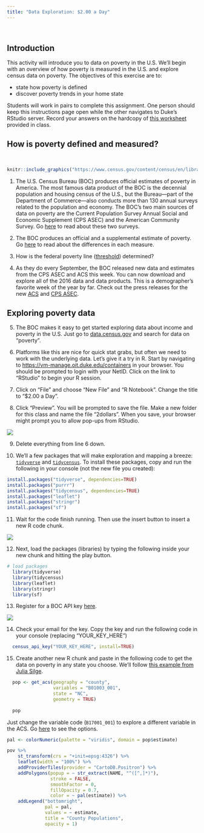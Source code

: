 ```yaml
---
title: "Data Exploration: $2.00 a Day"
---
```

<br>

## Introduction

This activity will introduce you to data on poverty in the U.S. We'll begin with an overview of how poverty is measured in the U.S. and explore census data on poverty. The objectives of this exercise are to:

* state how poverty is defined
* discover poverty trends in your home state

Students will work in pairs to complete this assignment. One person should keep this instructions page open while the other navigates to Duke's RStudio server. Record your answers on the hardcopy of [this worksheet](https://drive.google.com/open?id=1HyW7cUpRhGjjsDNm_OAeufZfwFiUbryXPucML05ApzA) provided in class.

## How is poverty defined and measured?

<br>

```r
knitr::include_graphics("https://www.census.gov/content/census/en/library/visualizations/2014/demo/poverty_measure-history/jcr:content/map.detailitem.800.high.png/1449892859257.png")
```

1. The U.S. Census Bureau (BOC) produces official estimates of poverty in America. The most famous data product of the BOC is the decennial population and housing census of the U.S., but the Bureau—part of the Department of Commerce—also conducts more than 130 annual surveys related to the population and economy. The BOC's two main sources of data on poverty are the Current Population Survey Annual Social and Economic Supplement (CPS ASEC) and the American Community Survey. Go [here](https://www.census.gov/newsroom/blogs/random-samplings/2017/09/how_the_census_burea.html) to read about these two surveys.

2. The BOC produces an official and a supplemental estimate of poverty. Go [here](https://www.census.gov/newsroom/blogs/random-samplings/2017/09/what_is_the_suppleme.html) to read about the differences in each measure.

3. How is the federal poverty line ([threshold](https://www.census.gov/library/publications/2017/demo/p60-259.html)) determined?

4. As they do every September, the BOC released new data and estimates from the CPS ASEC and ACS this week. You can now download and explore all of the 2016 data and data products. This is a demographer's favorite week of the year by far. Check out the press releases for the new [ACS](https://www.census.gov/newsroom/press-releases/2017/acs-single-year.html) and [CPS ASEC](https://www.census.gov/newsroom/press-releases/2017/income-povery.html).  

## Exploring poverty data

5. The BOC makes it easy to get started exploring data about income and poverty in the U.S. Just go to [data.census.gov](https://data.census.gov) and search for data on "poverty". 

6. Platforms like this are nice for quick stat grabs, but often we need to work with the underlying data. Let's give it a try in R. Start by navigating to [https://vm-manage.oit.duke.edu/containers](https://vm-manage.oit.duke.edu/containers) in your browser. You should be prompted to login with your NetID. Click on the link to "RStudio" to begin your R session. 

7. Click on "File" and choose "New File" and "R Notebook". Change the title to "$2.00 a Day".

8. Click "Preview". You will be prompted to save the file. Make a new folder for this class and name the file "2dollars". When you save, your browser might prompt you to allow pop-ups from RStudio.

![](img/save.png)

9. Delete everything from line 6 down. 

10. We'll a few packages that will make exploration and mapping a breeze: [`tidyverse`](https://www.tidyverse.org/) and [`tidycensus`](https://github.com/walkerke/tidycensus). To install these packages, copy and run the following in your console (not the new file you created): 

```r
install.packages("tidyverse", dependencies=TRUE)
install.packages("purrr")
install.packages("tidycensus", dependencies=TRUE)
install.packages("leaflet")
install.packages("stringr")
install.packages("sf")
```

11. Wait for the code finish running. Then use the insert button to insert a new R code chunk.

![](img/code.png)

12. Next, load the packages (libraries) by typing the following inside your new chunk and hitting the play button.

```r
# load packages
  library(tidyverse)
  library(tidycensus)
  library(leaflet)
  library(stringr)
  library(sf)
```

13. Register for a BOC API key [here](http://api.census.gov/data/key_signup.html). 

![](img/code.png)

14. Check your email for the key. Copy the key and run the following code in your console (replacing "YOUR_KEY_HERE")

```r
  census_api_key("YOUR_KEY_HERE", install=TRUE)
```

15. Create another new R chunk and paste in the following code to get the data on poverty in any state you choose. We'll follow [this example from Julia Silge](https://juliasilge.com/blog/using-tidycensus/).

```r
  pop <- get_acs(geography = "county", 
                 variables = "B01003_001", 
                 state = "NC",
                 geometry = TRUE) 
  
  pop
```

Just change the variable code (`B17001_001`) to explore a different variable in the ACS. Go [here](https://www.census.gov/programs-surveys/acs/guidance/subjects.html) to see the options.


```r
pal <- colorNumeric(palette = "viridis", domain = pop$estimate)

pov %>%
    st_transform(crs = "+init=epsg:4326") %>%
    leaflet(width = "100%") %>%
    addProviderTiles(provider = "CartoDB.Positron") %>%
    addPolygons(popup = ~ str_extract(NAME, "^([^,]*)"),
                stroke = FALSE,
                smoothFactor = 0,
                fillOpacity = 0.7,
                color = ~ pal(estimate)) %>%
    addLegend("bottomright", 
              pal = pal, 
              values = ~ estimate,
              title = "County Populations",
              opacity = 1)
```


